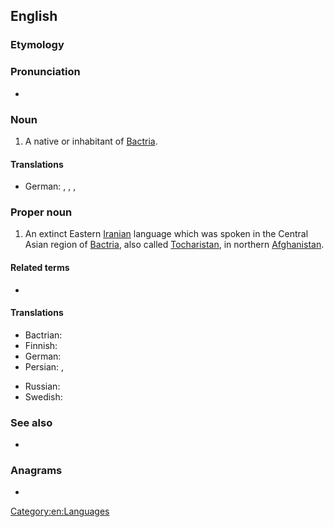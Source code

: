 ==English==
{{wikipedia}}

===Etymology===
{{suffix|en|Bactria|an}}

===Pronunciation===
* {{a|UK}} {{IPA|/ˈbæktɹɪən/|lang=en}}

===Noun===
{{en-noun}}

# A native or inhabitant of [[Bactria]].

====Translations====
{{trans-top|a native or inhabitant of Bactria}}
* German: {{t|de|Baktrier|m}}, {{t|de|Baktrierin|f}}, {{t|de|Baktrer|m}}, {{t|de|Baktrerin|f}}
{{trans-mid}}
{{trans-bottom}}

===Proper noun===
{{en-proper noun}}

# An extinct Eastern [[Iranian]] language which was spoken in the Central Asian region of [[Bactria]], also called [[Tocharistan]], in northern [[Afghanistan]].

====Related terms====
* {{l|en|Bactrian camel}}

====Translations====
{{trans-top|language}}
* Bactrian: {{t|xbc|αριαο|sc=Grek}}
* Finnish: {{t|fi|baktria}}
* German: {{t|de|Baktrisch|n}}
* Persian: {{t+|fa|باختری|sc=fa-Arab}}, {{t|fa|بلخی|tr=Balxi|sc=fa-Arab}}
{{trans-mid}}
* Russian: {{t+|ru|бактрийский}}
* Swedish: {{t|sv|baktriska|c}}
{{trans-bottom}}

===See also===
* {{langcat|xbc}}

===Anagrams===
* {{anagrams|en|Catbrain|anticrab}}

[[Category:en:Languages]]